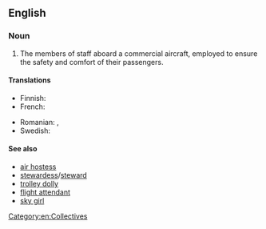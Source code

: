 ==English==
{{wikipedia}}

===Noun===
{{en-noun|s|cabin crew}}

# {{lb|en|aviation}} The members of staff aboard a commercial aircraft, employed to ensure the safety and comfort of their passengers.

====Translations====
{{trans-top|members of staff aboard aircraft}}
* Finnish: {{t+|fi|matkustamohenkilökunta}}
* French: {{t|fr|personnel navigant}}
{{trans-mid}}
* Romanian: {{t|ro|personal de navigație|n}}, {{t+|ro|personal navigant|n}}
* Swedish: {{t+|sv|kabinpersonal|c}}
{{trans-bottom}}

====See also====
* [[air hostess]]
* [[stewardess]]/[[steward]]
* [[trolley dolly]]
* [[flight attendant]]
* [[sky girl]]

[[Category:en:Collectives]]